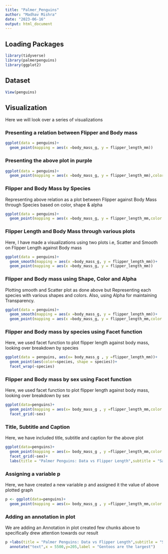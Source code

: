```yaml
---
title: "Palmer_Penguins"
author: "Madhav Mishra"
date: "2023-06-16"
output: html_document
---
```



## Loading Packages
```r
library(tidyverse)
library(palmerpenguins)
library(ggplot2)
```

## Dataset
```r
View(penguins)
```

## Visualization
Here we will look over a series of visualizations

### Presenting a relation between Flipper and Body mass
```r
ggplot(data = penguins)+
  geom_point(mapping = aes(x =body_mass_g, y = flipper_length_mm))

```

### Presenting the above plot in purple
```r
ggplot(data = penguins)+
  geom_point(mapping = aes(x =body_mass_g, y = flipper_length_mm),color ="purple")
```

### Flipper and Body Mass by Species
Representing above relation as a plot between Flipper against Body Mass through Species based on color, shape & alpha
```r
ggplot(data = penguins)+
  geom_point(mapping = aes(x =body_mass_g, y = flipper_length_mm,color =species, shape = species,alpha= species))
```

### Flipper Length and Body Mass through various plots
Here, I have made a visualizations using two plots i.e, Scatter and Smooth on Flipper Length against Body mass
```r
ggplot(data = penguins)+
  geom_smooth(mapping = aes(x =body_mass_g, y = flipper_length_mm))+
  geom_point(mapping = aes(x =body_mass_g, y = flipper_length_mm))
```

### Flipper and Body mass using Shape, Color and Alpha
Plotting smooth and Scatter plot as done above but Representing each species with various shapes and colors. Also, using Alpha for maintaining Transparency.
```r
ggplot(data = penguins)+
  geom_smooth(mapping = aes(x =body_mass_g, y = flipper_length_mm))+
  geom_point(mapping = aes(x =body_mass_g, y = flipper_length_mm,color =species, shape = species,alpha = species)) 
```

### Flipper and Body mass by species using Facet function
Here, we used facet function to plot flipper length against body mass, looking over breakdown by species
```r
ggplot(data = penguins, aes(x= body_mass_g , y =flipper_length_mm))+
  geom_point(aes(color=species, shape = species))+
  facet_wrap(~species)
```

### Flipper and Body mass by sex using Facet function
Here, we used facet function to plot flipper length against body mass, looking over breakdown by sex
```r
ggplot(data=penguins)+
  geom_point(mapping = aes(x= body_mass_g , y =flipper_length_mm,color =species))+
  facet_grid(~sex)
```

### Title, Subtitle and Caption
Here, we have included title, subtitle and caption for the above plot 
```r
ggplot(data=penguins)+
  geom_point(mapping = aes(x= body_mass_g , y =flipper_length_mm,color =species))+
  facet_grid(~sex)+
  labs(title = "Palmer Penguins: Data vs Flipper Length",subtitle = "Sample of three penguin species", caption = "Data Collected by Dr. Kristen Gorman")
```

### Assigning a variable p
Here, we have created a new variable p and assigned it the value of above plotted graph
```r
p <- ggplot(data=penguins)+
  geom_point(mapping = aes(x= body_mass_g , y =flipper_length_mm,color =species))
```

### Adding an annotation in plot 
We are adding an Annotation in plot created few chunks above to specifically drew attention towards our result
```r
p +labs(title = "Palmer Penguins: Data vs Flipper Length",subtitle = "Sample of three penguin species", caption = "Data Collected by Dr. Kristen Gorman")+
  annotate("text",x = 5500,y=205,label = "Gentoos are the largest")
```



